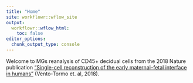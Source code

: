 ```yaml
---
title: "Home"
site: workflowr::wflow_site
output:
  workflowr::wflow_html:
    toc: false
editor_options:
  chunk_output_type: console
---
```


Welcome to MGs reanalysis of CD45+ decidual cells from the 2018 Nature publication ["Single-cell reconstruction of the early maternal–fetal interface in humans"](https://www.nature.com/articles/s41586-018-0698-6) (Vento-Tormo et. al, 2018).
